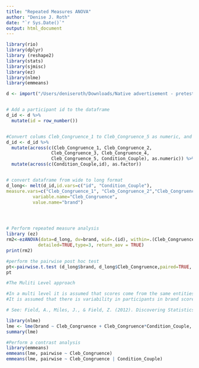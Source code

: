 ```yaml
---
title: "Repeated Measures ANOVA"
author: "Denise J. Roth"
date: "`r Sys.Date()`"
output: html_document
---
```


```r
library(rio)
library(dplyr)
library (reshape2)
library(stats)
library(sjmisc)
library(ez)
library(nlme)
library(emmeans)
```


```r
d <- import("/Users/deniseroth/Downloads/Native advertisement - pretest wide.sav")


# Add a participant id to the dataframe
d_id <- d %>%
  mutate(id = row_number())


#Convert colums Cleb_Congruence_1 to Cleb_Congruence_5 as numeric, and Condition_Couple as #factor 
d_id <- d_id %>%
  mutate(across(c(Cleb_Congruence_1, Cleb_Congruence_2, 
                 Cleb_Congruence_3, Cleb_Congruence_4, 
                 Cleb_Congruence_5, Condition_Couple), as.numeric)) %>%
  mutate(across(c(Condition_Couple,id), as.factor))


# convert dataframe from wide to long format
d_long<- melt(d_id,id.vars=c("id", "Condition_Couple"),
measure.vars=c("Cleb_Congruence_1", "Cleb_Congruence_2","Cleb_Congruence_3", "Cleb_Congruence_4","Cleb_Congruence_5"),
          variable.name="Cleb_Congruence", 
          value.name="brand")




# Perform repeated measure analysis 
library (ez)
rm2<-ezANOVA(data=d_long, dv=brand, wid=.(id), within=.(Cleb_Congruence),between=.(Condition_Couple),
            detailed=TRUE,type=3, return_aov = TRUE)
print(rm2)

#perform the pairwise post hoc test
pt<-pairwise.t.test (d_long$brand, d_long$Cleb_Congruence,paired=TRUE, p.adjust.method="bonferroni")
pt

#The Muliti Level approach 

#In a multi level it is assumed that scores come from the same entities (in this case the variable id) and the scores are therefore correlated.  So, one can use the the the multi level approach using the package  Lineair Mixed Effecs Models "lme"  from the nlme package.
#It is assumed that there is variability in participants in brand scores for Celebrity Congruence the model takes into account that the predictor Celebrity Congruence is made up of data from the same participants. 

# See: Field, A., Miles, J., & Field, Z. (2012). Discovering Statistics Using R. SAGE.

library(nlme)
lme <- lme(brand ~ Cleb_Congruence + Cleb_Congruence*Condition_Couple, random = ~1|id/Cleb_Congruence, data = d_long, method = "ML")
summary(lme)

#Perform a contrast analysis
library(emmeans)
emmeans(lme, pairwise ~ Cleb_Congruence)
emmeans(lme, pairwise ~ Cleb_Congruence | Condition_Couple)

```



